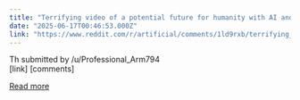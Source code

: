 ```yaml
---
title: "Terrifying video of a potential future for humanity with AI and robotics. Thoughts ?"
date: "2025-06-17T00:46:53.000Z"
link: "https://www.reddit.com/r/artificial/comments/1ld9rxb/terrifying_video_of_a_potential_future_for/"
---
```


Th
    submitted by    /u/Professional_Arm794  
 [link]   [comments]

[Read more](https://www.reddit.com/r/artificial/comments/1ld9rxb/terrifying_video_of_a_potential_future_for/)
